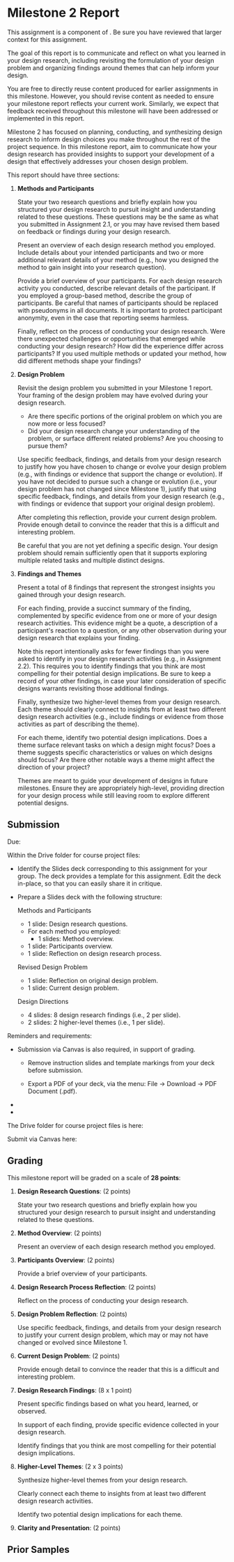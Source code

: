 
# Milestone 2 Report

<UnderDevelopment display={false} />

This assignment is a component of <SiteLink linkKey={SiteLinks.milestone_2_top}/>.
Be sure you have reviewed that larger context for this assignment.

The goal of this report is to communicate and reflect on what you learned in your design research,
including revisiting the formulation of your design problem 
and organizing findings around themes that can help inform your design.

You are free to directly reuse content produced for earlier assignments in this milestone.
However, you should revise content as needed to ensure your milestone report reflects your current work.
Similarly, we expect that feedback received throughout this milestone will have been addressed or implemented in this report.

Milestone 2 has focused on planning, conducting, and synthesizing design research
to inform design choices you make throughout the rest of the project sequence.
In this milestone report, aim to communicate how your design research
has provided insights to support your development of
a design that effectively addresses your chosen design problem.

This report should have three sections:

1. __Methods and Participants__

   State your two research questions and briefly explain
   how you structured your design research to pursuit insight and understanding related to these questions.
   These questions may be the same as what you submitted in Assignment 2.1,
   or you may have revised them based on feedback or findings during your design research.

   Present an overview of each design research method you employed.
   Include details about your intended participants and
   two or more additional relevant details of your method
   (e.g., how you designed the method to gain insight into your research question).

   Provide a brief overview of your participants.
   For each design research activity you conducted, describe relevant details of the participant.
   If you employed a group-based method, describe the group of participants.
   Be careful that names of participants should be replaced with pseudonyms in all documents.
   It is important to protect participant anonymity, even in the case that reporting seems harmless.

   Finally, reflect on the process of conducting your design research.
   Were there unexpected challenges or opportunities that emerged while conducting your design research?
   How did the experience differ across participants?
   If you used multiple methods or updated your method, how did different methods shape your findings?

2. __Design Problem__

   Revisit the design problem you submitted in your Milestone 1 report.
   Your framing of the design problem may have evolved during your design research.

   - Are there specific portions of the original problem on which you are now more or less focused?
   - Did your design research change your understanding of the problem, or surface different related problems?
     Are you choosing to pursue them?

   Use specific feedback, findings, and details from your design research to
   justify how you have chosen to change or evolve your design problem
   (e.g., with findings or evidence that support the change or evolution).
   If you have not decided to pursue such a change or evolution
   (i.e., your design problem has not changed since Milestone 1),
   justify that using specific feedback, findings, and details from your design research
   (e.g., with findings or evidence that support your original design problem).

   After completing this reflection, provide your current design problem.
   Provide enough detail to convince the reader that this is a difficult and interesting problem.

   Be careful that you are not yet defining a specific design.
   Your design problem should remain sufficiently open that it supports exploring
   multiple related tasks and multiple distinct designs.

3. __Findings and Themes__

   Present a total of 8 findings that represent the strongest insights you gained through your design research.

   For each finding, provide a succinct summary of the finding,
   complemented by specific evidence from one or more of your design research activities.
   This evidence might be a quote,
   a description of a participant's reaction to a question,
   or any other observation during your design research that explains your finding.

   Note this report intentionally asks for fewer findings
   than you were asked to identify in your design research activities (e.g., in Assignment 2.2).
   This requires you to identify findings that you think are most compelling for their potential design implications.
   Be sure to keep a record of your other findings,
   in case your later consideration of specific designs warrants revisiting those additional findings.

   Finally, synthesize two higher-level themes from your design research.
   Each theme should clearly connect to insights from at least two different design research activities
   (e.g., include findings or evidence from those activities as part of describing the theme).

   For each theme, identify two potential design implications.
   Does a theme surface relevant tasks on which a design might focus?
   Does a theme suggests specific characteristics or values on which designs should focus?
   Are there other notable ways a theme might affect the direction of your project?

   Themes are meant to guide your development of designs in future milestones.
   Ensure they are appropriately high-level,
   providing direction for your design process
   while still leaving room to explore different potential designs.

## Submission

Due: <AssignmentDueDateTime assignmentKey={calendarData.assignments.milestone_2_report} />

Within the Drive folder for course project files:

- Identify the Slides deck corresponding to this assignment for your group.
  The deck provides a template for this assignment.
  Edit the deck in-place, so that you can easily share it in critique.

- Prepare a Slides deck with the following structure:

  Methods and Participants
    - 1 slide: Design research questions.
    - For each method you employed:
      - 1 slides: Method overview.
    - 1 slide: Participants overview.
    - 1 slide: Reflection on design research process.

  Revised Design Problem
    - 1 slide: Reflection on original design problem.
    - 1 slide: Current design problem.

  Design Directions
    - 4 slides: 8 design research findings (i.e., 2 per slide).
    - 2 slides: 2 higher-level themes (i.e., 1 per slide).

Reminders and requirements:

- Submission via Canvas is also required, in support of grading.
  - Remove instruction slides and template markings from your deck before submission.

  - Export a PDF of your deck, via the menu: File -> Download -> PDF Document (.pdf).

- <GroupAssignment />
- <ContributionStatementReference />

The Drive folder for course project files is here:

<CourseDataLink linkKey={courseData.linkDriveProjectFiles} outerComponent="p"/>

Submit via Canvas here:

<AssignmentSubmitCanvasLink assignmentKey={calendarData.assignments.milestone_2_report} />

## Grading


This milestone report will be graded on a scale of __28 points__:

1. __Design Research Questions__: (2 points)

   State your two research questions and briefly explain
   how you structured your design research to pursuit insight and understanding related to these questions.

2. __Method Overview__: (2 points)

   Present an overview of each design research method you employed.

3. __Participants Overview__: (2 points)

   Provide a brief overview of your participants.

4. __Design Research Process Reflection__: (2 points)

   Reflect on the process of conducting your design research.

5. __Design Problem Reflection__: (2 points)

   Use specific feedback, findings, and details from your design research to
   justify your current design problem, which may or may not have changed or evolved since Milestone 1.

6. __Current Design Problem__: (2 points)

   Provide enough detail to convince the reader that this is a difficult and interesting problem.

7. __Design Research Findings__: (8 x 1 point)

   Present specific findings based on what you heard, learned, or observed.

   In support of each finding, provide specific evidence collected in your design research.

   Identify findings that you think are most compelling for their potential design implications.

8. __Higher-Level Themes__: (2 x 3 points)

   Synthesize higher-level themes from your design research.

   Clearly connect each theme to insights from at least two different design research activities.

   Identify two potential design implications for each theme.

9. __Clarity and Presentation__: (2 points)

## Prior Samples

<PriorSamplesWarning />

<ProjectMilestoneSamples milestone='assignment2c' />
